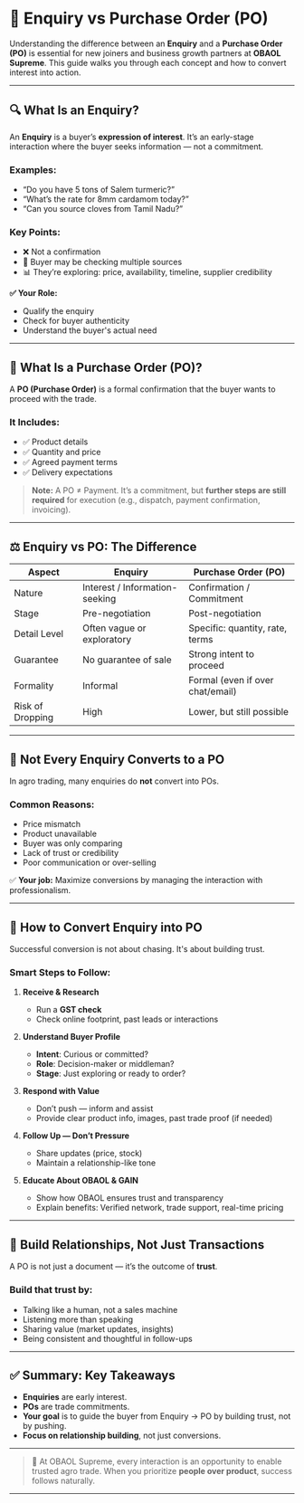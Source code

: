 # 📄 Enquiry vs Purchase Order (PO)

Understanding the difference between an **Enquiry** and a **Purchase Order (PO)** is essential for new joiners and business growth partners at **OBAOL Supreme**. This guide walks you through each concept and how to convert interest into action.

---

## 🔍 What Is an Enquiry?

An **Enquiry** is a buyer’s **expression of interest**. It’s an early-stage interaction where the buyer seeks information — not a commitment.

### Examples:

- “Do you have 5 tons of Salem turmeric?”
- “What’s the rate for 8mm cardamom today?”
- “Can you source cloves from Tamil Nadu?”

### Key Points:

- ❌ Not a confirmation
- 🧠 Buyer may be checking multiple sources
- 📊 They’re exploring: price, availability, timeline, supplier credibility

**✅ Your Role:**

- Qualify the enquiry
- Check for buyer authenticity
- Understand the buyer's actual need

---

## 📄 What Is a Purchase Order (PO)?

A **PO (Purchase Order)** is a formal confirmation that the buyer wants to proceed with the trade.

### It Includes:

- ✅ Product details
- ✅ Quantity and price
- ✅ Agreed payment terms
- ✅ Delivery expectations

> **Note:** A PO ≠ Payment. It’s a commitment, but **further steps are still required** for execution (e.g., dispatch, payment confirmation, invoicing).

---

## ⚖️ Enquiry vs PO: The Difference

| Aspect           | Enquiry                        | Purchase Order (PO)              |
| ---------------- | ------------------------------ | -------------------------------- |
| Nature           | Interest / Information-seeking | Confirmation / Commitment        |
| Stage            | Pre-negotiation                | Post-negotiation                 |
| Detail Level     | Often vague or exploratory     | Specific: quantity, rate, terms  |
| Guarantee        | No guarantee of sale           | Strong intent to proceed         |
| Formality        | Informal                       | Formal (even if over chat/email) |
| Risk of Dropping | High                           | Lower, but still possible        |

---

## 🎯 Not Every Enquiry Converts to a PO

In agro trading, many enquiries do **not** convert into POs.

### Common Reasons:

- Price mismatch
- Product unavailable
- Buyer was only comparing
- Lack of trust or credibility
- Poor communication or over-selling

✅ **Your job:** Maximize conversions by managing the interaction with professionalism.

---

## 🧠 How to Convert Enquiry into PO

Successful conversion is not about chasing. It's about building trust.

### Smart Steps to Follow:

1. **Receive & Research**

   - Run a **GST check**
   - Check online footprint, past leads or interactions

2. **Understand Buyer Profile**

   - **Intent**: Curious or committed?
   - **Role**: Decision-maker or middleman?
   - **Stage**: Just exploring or ready to order?

3. **Respond with Value**

   - Don’t push — inform and assist
   - Provide clear product info, images, past trade proof (if needed)

4. **Follow Up — Don’t Pressure**

   - Share updates (price, stock)
   - Maintain a relationship-like tone

5. **Educate About OBAOL & GAIN**
   - Show how OBAOL ensures trust and transparency
   - Explain benefits: Verified network, trade support, real-time pricing

---

## 🤝 Build Relationships, Not Just Transactions

A PO is not just a document — it’s the outcome of **trust**.

### Build that trust by:

- Talking like a human, not a sales machine
- Listening more than speaking
- Sharing value (market updates, insights)
- Being consistent and thoughtful in follow-ups

---

## ✅ Summary: Key Takeaways

- **Enquiries** are early interest.
- **POs** are trade commitments.
- **Your goal** is to guide the buyer from Enquiry → PO by building trust, not by pushing.
- **Focus on relationship building**, not just conversions.

---

> 💼 At OBAOL Supreme, every interaction is an opportunity to enable trusted agro trade. When you prioritize **people over product**, success follows naturally.

---
